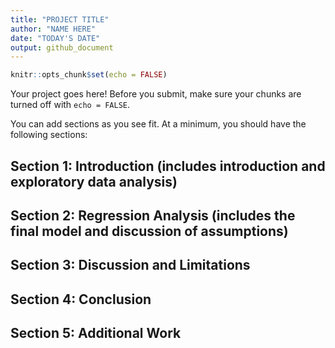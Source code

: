 ```yaml
---
title: "PROJECT TITLE"
author: "NAME HERE"
date: "TODAY'S DATE"
output: github_document
---
```


```r
knitr::opts_chunk$set(echo = FALSE)
```

Your project goes here! Before you submit, make sure your chunks are turned off with `echo = FALSE`. 

You can add sections as you see fit. At a minimum, you should have the following sections: 

## Section 1: Introduction (includes introduction and exploratory data analysis)


## Section 2: Regression Analysis (includes the final model and discussion of assumptions)


## Section 3: Discussion and Limitations 


## Section 4: Conclusion


## Section 5: Additional Work

